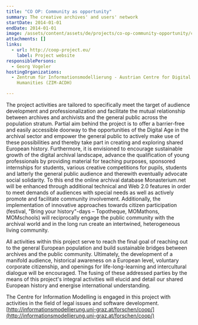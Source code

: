 ```yaml
---
title: "CO OP: Community as opportunity"
summary: The creative archives' and users' network
startDate: 2014-01-01
endDate: 2014-01-01
image: /assets/content/assets/de/projects/co-op-community-opportunity/coop_image_2.png
attachments: []
links:
  - url: http://coop-project.eu/
    label: Project website
responsiblePersons:
  - Georg Vogeler
hostingOrganizations:
  - Zentrum für Informationsmodellierung - Austrian Centre for Digital
    Humanities (ZIM-ACDH)

---
```

The project activities are tailored to specifically meet the target of audience development and professionalization and facilitate the mutual relationship between archives and archivists and the general public across the population stratum. Partial aim behind the project is to offer a barrier-free and easily accessible doorway to the opportunities of the Digital Age in the archival sector and empower the general public to actively make use of these possibilities and thereby take part in creating and exploring shared European history. Furthermore, it is envisioned to encourage sustainable growth of the digital archival landscape, advance the qualification of young professionals by providing material for teaching purposes, sponsored internships for students, various creative competitions for pupils, students and latterly the general public audience and therewith eventually advocate social solidarity. To this end the online archival database Monasterium.net will be enhanced through additional technical and Web 2.0 features in order to meet demands of audiences with special needs as well as actively promote and facilitate community involvement. Additionally, the implementation of innovative approaches towards citizen participation (festival, "Bring your history"-days – Topotheque, MOMathons, MOMschools) will reciprocally engage the public community with the archival world and in the long run create an intertwined, heterogeneous living community.

All activities within this project serve to reach the final goal of reaching out to the general European population and build sustainable bridges between archives and the public community. Ultimately, the development of a manifold audience, historical awareness on a European level, voluntary corporate citizenship, and openings for life-long-learning and intercultural dialogue will be encouraged. The fusing of these addressed parties by the means of this project's integral activities will elucid and detail our shared European history and energise international understanding.

The Centre for Information Modelling is engaged in this project with activities in the field of legal issues and software development. [http://informationsmodellierung.uni-graz.at/forschen/coop/](http://informationsmodellierung.uni-graz.at/forschen/coop/)
